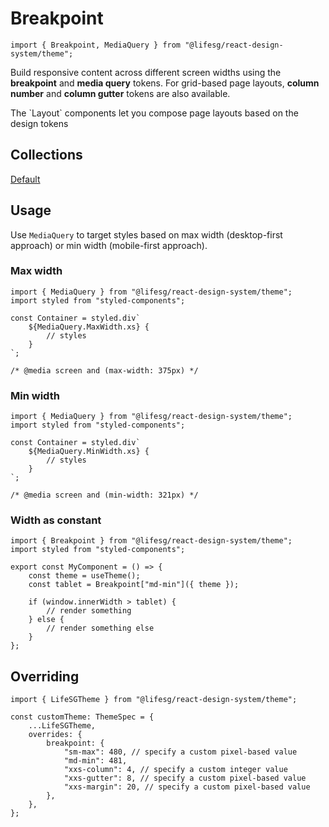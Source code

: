 
<Meta title="Foundations/Breakpoint/Introduction" />

# Breakpoint

```tsx
import { Breakpoint, MediaQuery } from "@lifesg/react-design-system/theme";
```

Build responsive content across different screen widths using the **breakpoint**
and **media query** tokens. For grid-based page layouts, **column number** and
**column gutter** tokens are also available.

<DocInfo storybookPath="/docs/core-layout--docs">
    The `Layout` components let you compose page layouts based on the design
    tokens
</DocInfo>

## Collections

[Default](/docs/foundations-breakpoint-default--docs)

## Usage

Use `MediaQuery` to target styles based on max width (desktop-first approach) or
min width (mobile-first approach).

### Max width

```tsx
import { MediaQuery } from "@lifesg/react-design-system/theme";
import styled from "styled-components";

const Container = styled.div`
    ${MediaQuery.MaxWidth.xs} {
        // styles
    }
`;

/* @media screen and (max-width: 375px) */
```

### Min width

```tsx
import { MediaQuery } from "@lifesg/react-design-system/theme";
import styled from "styled-components";

const Container = styled.div`
    ${MediaQuery.MinWidth.xs} {
        // styles
    }
`;

/* @media screen and (min-width: 321px) */
```

### Width as constant

```tsx
import { Breakpoint } from "@lifesg/react-design-system/theme";
import styled from "styled-components";

export const MyComponent = () => {
    const theme = useTheme();
    const tablet = Breakpoint["md-min"]({ theme });

    if (window.innerWidth > tablet) {
        // render something
    } else {
        // render something else
    }
};
```

## Overriding

```tsx
import { LifeSGTheme } from "@lifesg/react-design-system/theme";

const customTheme: ThemeSpec = {
    ...LifeSGTheme,
    overrides: {
        breakpoint: {
            "sm-max": 480, // specify a custom pixel-based value
            "md-min": 481,
            "xxs-column": 4, // specify a custom integer value
            "xxs-gutter": 8, // specify a custom pixel-based value
            "xxs-margin": 20, // specify a custom pixel-based value
        },
    },
};
```
